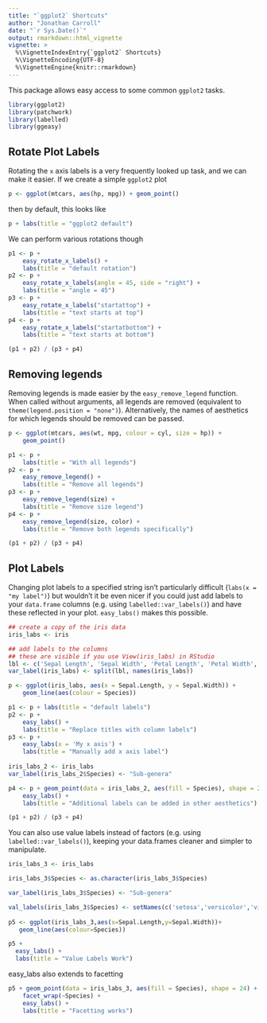 ```yaml
---
title: "`ggplot2` Shortcuts"
author: "Jonathan Carroll"
date: "`r Sys.Date()`"
output: rmarkdown::html_vignette
vignette: >
  %\VignetteIndexEntry{`ggplot2` Shortcuts}
  %\VignetteEncoding{UTF-8}
  %\VignetteEngine{knitr::rmarkdown}
---
```


This package allows easy access to some common `ggplot2` tasks. 

```r
library(ggplot2)
library(patchwork)
library(labelled)
library(ggeasy)
```

## Rotate Plot Labels

Rotating the `x` axis labels is a very frequently looked up task, and we can make it easier. If we create a simple `ggplot2` plot

```r
p <- ggplot(mtcars, aes(hp, mpg)) + geom_point()
```

then by default, this looks like

```r
p + labs(title = "ggplot2 default")
```

We can perform various rotations though

```r
p1 <- p + 
    easy_rotate_x_labels() + 
    labs(title = "default rotation")
p2 <- p + 
    easy_rotate_x_labels(angle = 45, side = "right") + 
    labs(title = "angle = 45")
p3 <- p + 
    easy_rotate_x_labels("startattop") + 
    labs(title = "text starts at top")
p4 <- p + 
    easy_rotate_x_labels("startatbottom") + 
    labs(title = "text starts at bottom")

(p1 + p2) / (p3 + p4)
```

## Removing legends

Removing legends is made easier by the `easy_remove_legend` function.  When called without arguments, all legends are removed (equivalent to `theme(legend.position = "none")`). Alternatively, the names of aesthetics for which legends should be removed can be passed.

```r
p <- ggplot(mtcars, aes(wt, mpg, colour = cyl, size = hp)) +
    geom_point()

p1 <- p + 
    labs(title = "With all legends")
p2 <- p + 
    easy_remove_legend() + 
    labs(title = "Remove all legends")
p3 <- p + 
    easy_remove_legend(size) + 
    labs(title = "Remove size legend")
p4 <- p + 
    easy_remove_legend(size, color) + 
    labs(title = "Remove both legends specifically")

(p1 + p2) / (p3 + p4)
```

## Plot Labels

Changing plot labels to a specified string isn't particularly difficult (`labs(x = "my label")`) but wouldn't it be even nicer if you could just add labels to your `data.frame` columns (e.g. using `labelled::var_labels()`) and have these reflected in your plot. `easy_labs()` makes this possible.

```r
## create a copy of the iris data
iris_labs <- iris

## add labels to the columns
## these are visible if you use View(iris_labs) in RStudio
lbl <- c('Sepal Length', 'Sepal Width', 'Petal Length', 'Petal Width', 'Flower\nSpecies')
var_label(iris_labs) <- split(lbl, names(iris_labs))

p <- ggplot(iris_labs, aes(x = Sepal.Length, y = Sepal.Width)) +
    geom_line(aes(colour = Species))

p1 <- p + labs(title = "default labels")
p2 <- p + 
    easy_labs() + 
    labs(title = "Replace titles with column labels")
p3 <- p + 
    easy_labs(x = 'My x axis') + 
    labs(title = "Manually add x axis label")
    
iris_labs_2 <- iris_labs
var_label(iris_labs_2$Species) <- "Sub-genera"

p4 <- p + geom_point(data = iris_labs_2, aes(fill = Species), shape = 24) +
    easy_labs() + 
    labs(title = "Additional labels can be added in other aesthetics")

(p1 + p2) / (p3 + p4)

```
 
 You can also use value labels instead of factors (e.g. using `labelled::var_labels()`), keeping your data.frames cleaner and simpler to manipulate. 
 
```r

iris_labs_3 <- iris_labs

iris_labs_3$Species <- as.character(iris_labs_3$Species)

var_label(iris_labs_3$Species) <- "Sub-genera"

val_labels(iris_labs_3$Species) <- setNames(c('setosa','versicolor','virginica'),c('a','b','c'))
 
p5 <- ggplot(iris_labs_3,aes(x=Sepal.Length,y=Sepal.Width))+
   geom_line(aes(colour=Species))

p5 + 
  easy_labs() +
  labs(title = "Value Labels Work")

```

easy_labs also extends to facetting

```r
p5 + geom_point(data = iris_labs_3, aes(fill = Species), shape = 24) +
    facet_wrap(~Species) + 
    easy_labs() + 
    labs(title = "Facetting works")
```



